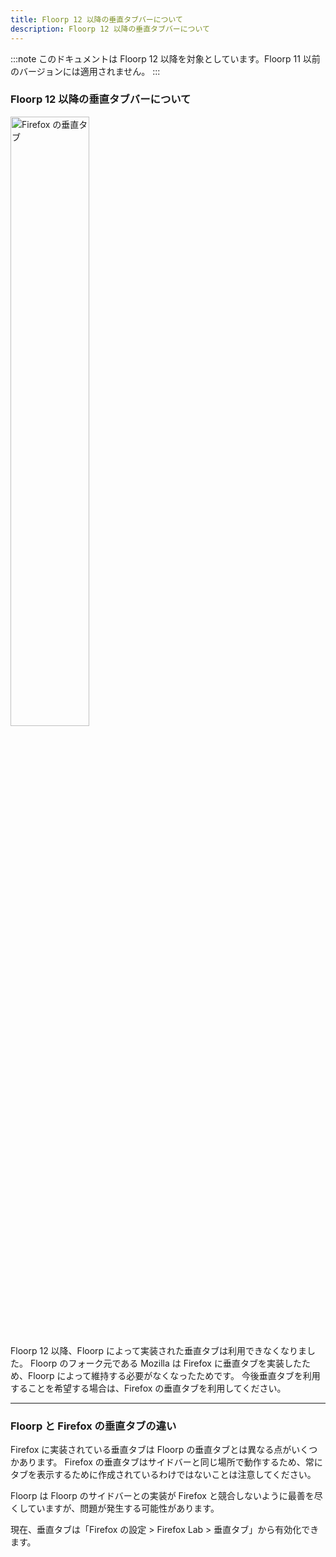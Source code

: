 ```yaml
---
title: Floorp 12 以降の垂直タブバーについて
description: Floorp 12 以降の垂直タブバーについて
---
```




:::note
このドキュメントは Floorp 12 以降を対象としています。Floorp 11 以前のバージョンには適用されません。
:::

### Floorp 12 以降の垂直タブバーについて

<img src={VerticalTab} width="50%" alt="Firefox の垂直タブ"/>

Floorp 12 以降、Floorp によって実装された垂直タブは利用できなくなりました。
Floorp のフォーク元である Mozilla は Firefox に垂直タブを実装したため、Floorp によって維持する必要がなくなったためです。
今後垂直タブを利用することを希望する場合は、Firefox の垂直タブを利用してください。

<hr />

### Floorp と Firefox の垂直タブの違い

Firefox に実装されている垂直タブは Floorp の垂直タブとは異なる点がいくつかあります。
Firefox の垂直タブはサイドバーと同じ場所で動作するため、常にタブを表示するために作成されているわけではないことは注意してください。

Floorp は Floorp のサイドバーとの実装が Firefox と競合しないように最善を尽くしていますが、問題が発生する可能性があります。

現在、垂直タブは「Firefox の設定 > Firefox Lab > 垂直タブ」から有効化できます。

<Support />
